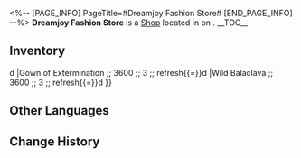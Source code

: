 <%-- [PAGE_INFO]
PageTitle=#Dreamjoy Fashion Store#
[END_PAGE_INFO] --%>
{{Stub}}
{{Location Infobox
|title    = {{Icon/White|Icon Shop Materials.png}} Dreamjoy Fashion Store
|image    = Shop Dreamjoy Fashion Store.png
|type     = Shop
|world    = <!--to be added-->
|region   = 
|area     = <!--to be added-->
|subarea  = 
}}
{{Description|You are dressed. Fine clothes, metals, leather. You are decorated. Accessories, make-up, fragrances... Your body is radiant, and your soul harbors desires.
Welcome to our shop &mdash; No matter what kind of colors and patterns you wish to add to the mask of your soul, we will always be able to provide top-tier service.}}
'''Dreamjoy Fashion Store''' is a [[Shop]] located in <!--area--> on <!--world-->.
<!--
It is operated by [[<shopkeeper>]].
-->
__TOC__

==Inventory==
{{Shop|shop=Dreamjoy Fashion Store|currency=Credit|refresh=1|total=1
|Duelist's Plume ;; 3600 ;; 3 ;; refresh{{=}}d
|Gown of Extermination ;; 3600 ;; 3 ;; refresh{{=}}d
|Wild Balaclava ;; 3600 ;; 3 ;; refresh{{=}}d
}}
<!--
==Location==
{{Map Embed|<map name>|<marker id>}}
--><!--
==Achievements==
{{Achievements by Category Table|topic=Dreamjoy Fashion Store}}
-->
==Other Languages==
{{Other Languages
|en   = Dreamjoy Fashion Store
|zhs  = 美梦服装店
|zht  = 美夢服裝店
|ja   = スウィート・ドリームブティック
|ko   = 좋은꿈 부티크
|es   = Modas Dulces sueños
|fr   = Oniricci
|ru   = Магазин одежды «Сладкие мечты»
|th   = ร้านเสื้อผ้าฝันหวาน
|vi   = Tiệm Thời Trang Mộng Đẹp
|de   = Modehaus Süßer Traum
|id   = Dreamjoy Fashion Store
|pt   = Loja de Roupas Sonhótimos
}}

==Change History==
{{Change History|2.0}}